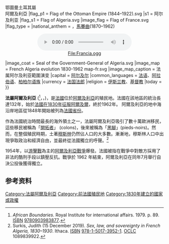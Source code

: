 {{Infobox Former Subdivision
|native_name       = ''{{small|{{native name|fr|{{noitalic|Algérie française}}}}}}<br>{{small|{{native name|ar|{{noitalic|الاحتلال الفرنسي للجزائر}}}}}}<br>{{small|{{native name|ber|{{noitalic|ⵜⴰⵙⴻⵃⵔⴻⵙⵜ ⵏ ⴼⵔⴰⵏⵙⴰ}}}}}}''
|conventional_long_name =法属阿尔及利亚
|common_name       = 法屬阿尔及利亚
|continent         = [[非洲|非洲]]
|region            = [[北非|北非]]
|country           = [[阿尔及利亚|阿尔及利亚]]
|subdivision       = [[省_(法国)|本土]]<br>{{small|[[法蘭西殖民帝國|法国殖民地]]}}
|nation            = [[法蘭西殖民帝國|法国]]
|year_start        = 1830年
|year_end          = 1962年
|date_start        = 7月5日
|date_end          = 7月3日
|event_start       = [[入侵阿爾及爾_(1830年)|入侵阿尔及尔]]
|event_end         = [[阿尔及利亚战争|阿尔及利亚独立]]
|p1                = 奥斯曼阿尔及利亚{{!}}鄂圖曼土耳其屬<br>阿爾及利亞
|flag_p1           = Flag of the Ottoman Empire (1844–1922).svg
|s1                = 阿尔及利亚
|flag_s1           = Flag of Algeria.svg
|image_flag        = Flag of France.svg
|flag_type         =
|national_anthem   =  {{lang|fr|La Marseillaise}}，[[馬賽曲|馬賽曲]](1870–1962)<br><center>[[File:Francia.ogg|File:Francia.ogg]]</center>
|image_coat        = Seal of the Government-General of Algeria.svg
|image_map         = French Algeria evolution 1830-1962 map-fr.svg
|image_map_caption = 法属阿尔及利亚範圍演变
|capital           = [[阿尔及尔|阿尔及尔]]
|common_languages  = [[法语|法语]]、[[阿拉伯语|阿拉伯语]]、[[柏柏尔语族|柏柏尔语族]]
|currency          = [[法国法郎|法国法郎]]
|religion          = [[伊斯兰教|伊斯兰教]]、[[基督教|基督教]]
|today             = {{flag|Algeria}}
}}

'''法屬阿爾及利亞''' ({{lang-fr|Algérie française}}<ref>''African Boundaries''. Royal Institute for international affairs. 1979. p. 89. [[ISBN_(identifier)|ISBN]] [[Special:BookSources/9780903983877|<bdi>9780903983877</bdi>]].</ref>，{{lang-ar|الاحتلال الفرنسي للجزائر}}，{{lang-ber|ⵜⴰⵙⴻⵃⵔⴻⵙⵜ ⵏ ⴼⵔⴰⵏⵙⴰ}})，是[[法国|法國]]位於[[阿尔及利亚|阿爾及利亞]]的殖民地。法國在該地區的統治長達132年，始於[[入侵阿爾及爾_(1830年)|法國在1830年征服阿爾及爾]]，終於1962年。 阿爾及利亞的地中海沿岸地區從1848年開始被列為[[省_(法国)|法國省份]]。

作為法國統治時間最長的海外領土之一，法屬阿爾及利亞吸引了數十萬歐洲移民，這些移民被稱為「[[开拓者|開拓者]]」 (colons)，後來被稱為「[[黑脚|黑腳]]」(pieds-noirs)。然而，在整個殖民時期，土著[[穆斯林|穆斯林]]仍然佔人口的大多數。漸漸地，穆斯林人口中出現爭取政治和經濟自由，並最終從法國獨立的呼聲。<ref>Surkis, Judith (15 December 2019). ''Sex, law, and sovereignty in French Algeria, 1830–1930''. Ithaca. [[ISBN_(identifier)|ISBN]] [[Special:BookSources/978-1-5017-3952-1|<bdi>978-1-5017-3952-1</bdi>]]. [[OCLC_(identifier)|OCLC]] 1089839922.</ref>

1954年，以[[游击战|游擊戰]]為主的[[阿爾及利亞戰爭|阿爾及利亞戰爭]]爆發。法國被指在戰爭中對敵方採用了非法的酷刑手段以鎮壓反抗。戰爭於 1962 年結束，阿爾及利亞在同年7月舉行自決公投後獲得獨立。

==参考资料==
{{reflist}}




[[Category:法屬阿爾及利亞|Category:法屬阿爾及利亞]]
[[Category:前法國殖民地|Category:前法國殖民地]]
[[Category:1830年建立的國家或政權|Category:1830年建立的國家或政權]]